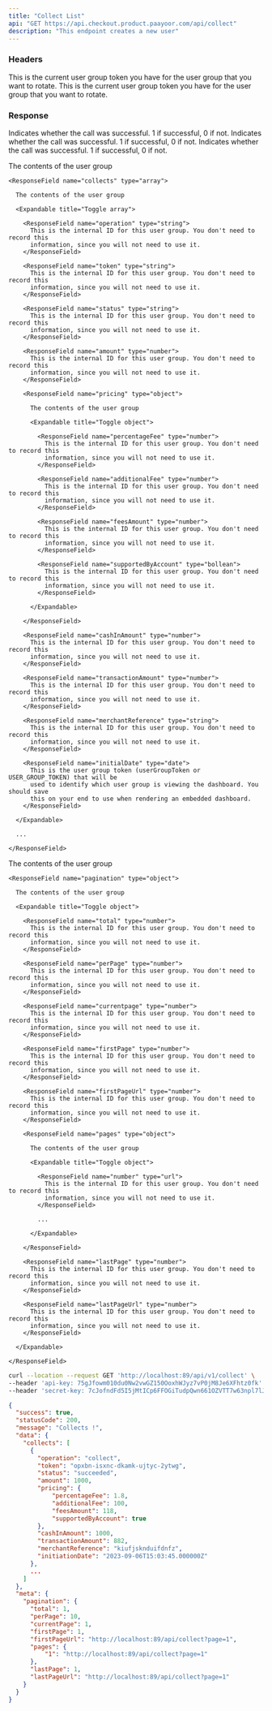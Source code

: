 ```yaml
---
title: "Collect List"
api: "GET https://api.checkout.product.paayoor.com/api/collect"
description: "This endpoint creates a new user"
---
```


### Headers

<ParamField header="api-key" type="string" required>
  This is the current user group token you have for the user group that you want
  to rotate.
</ParamField>

<ParamField header="secret-key" type="string" required>
  This is the current user group token you have for the user group that you want
  to rotate.
</ParamField>

### Response

<ResponseField name="success" type="boolean">
  Indicates whether the call was successful. 1 if successful, 0 if not.
</ResponseField>

<ResponseField name="statusCode" type="number">
  Indicates whether the call was successful. 1 if successful, 0 if not.
</ResponseField>

<ResponseField name="message" type="string">
  Indicates whether the call was successful. 1 if successful, 0 if not.
</ResponseField>

<ResponseField name="data" type="object">

  The contents of the user group

  <Expandable title="Toggle object">

    <ResponseField name="collects" type="array">

      The contents of the user group

      <Expandable title="Toggle array">

        <ResponseField name="operation" type="string">
          This is the internal ID for this user group. You don't need to record this
          information, since you will not need to use it.
        </ResponseField>

        <ResponseField name="token" type="string">
          This is the internal ID for this user group. You don't need to record this
          information, since you will not need to use it.
        </ResponseField>

        <ResponseField name="status" type="string">
          This is the internal ID for this user group. You don't need to record this
          information, since you will not need to use it.
        </ResponseField>

        <ResponseField name="amount" type="number">
          This is the internal ID for this user group. You don't need to record this
          information, since you will not need to use it.
        </ResponseField>

        <ResponseField name="pricing" type="object">

          The contents of the user group

          <Expandable title="Toggle object">

            <ResponseField name="percentageFee" type="number">
              This is the internal ID for this user group. You don't need to record this
              information, since you will not need to use it.
            </ResponseField>

            <ResponseField name="additionalFee" type="number">
              This is the internal ID for this user group. You don't need to record this
              information, since you will not need to use it.
            </ResponseField>

            <ResponseField name="feesAmount" type="number">
              This is the internal ID for this user group. You don't need to record this
              information, since you will not need to use it.
            </ResponseField>

            <ResponseField name="supportedByAccount" type="bollean">
              This is the internal ID for this user group. You don't need to record this
              information, since you will not need to use it.
            </ResponseField>

          </Expandable>

        </ResponseField>

        <ResponseField name="cashInAmount" type="number">
          This is the internal ID for this user group. You don't need to record this
          information, since you will not need to use it.
        </ResponseField>

        <ResponseField name="transactionAmount" type="number">
          This is the internal ID for this user group. You don't need to record this
          information, since you will not need to use it.
        </ResponseField>

        <ResponseField name="merchantReference" type="string">
          This is the internal ID for this user group. You don't need to record this
          information, since you will not need to use it.
        </ResponseField>

        <ResponseField name="initialDate" type="date">
          This is the user group token (userGroupToken or USER_GROUP_TOKEN) that will be
          used to identify which user group is viewing the dashboard. You should save
          this on your end to use when rendering an embedded dashboard.
        </ResponseField>

      </Expandable>

      ...

    </ResponseField>

  </Expandable>

</ResponseField>

<ResponseField name="meta" type="object">

  The contents of the user group

  <Expandable title="Toggle object">

    <ResponseField name="pagination" type="object">

      The contents of the user group

      <Expandable title="Toggle object">

        <ResponseField name="total" type="number">
          This is the internal ID for this user group. You don't need to record this
          information, since you will not need to use it.
        </ResponseField>

        <ResponseField name="perPage" type="number">
          This is the internal ID for this user group. You don't need to record this
          information, since you will not need to use it.
        </ResponseField>

        <ResponseField name="currentpage" type="number">
          This is the internal ID for this user group. You don't need to record this
          information, since you will not need to use it.
        </ResponseField>

        <ResponseField name="firstPage" type="number">
          This is the internal ID for this user group. You don't need to record this
          information, since you will not need to use it.
        </ResponseField>

        <ResponseField name="firstPageUrl" type="number">
          This is the internal ID for this user group. You don't need to record this
          information, since you will not need to use it.
        </ResponseField>

        <ResponseField name="pages" type="object">

          The contents of the user group

          <Expandable title="Toggle object">

            <ResponseField name="number" type="url">
              This is the internal ID for this user group. You don't need to record this
              information, since you will not need to use it.
            </ResponseField>

            ...

          </Expandable>

        </ResponseField>

        <ResponseField name="lastPage" type="number">
          This is the internal ID for this user group. You don't need to record this
          information, since you will not need to use it.
        </ResponseField>

        <ResponseField name="lastPageUrl" type="number">
          This is the internal ID for this user group. You don't need to record this
          information, since you will not need to use it.
        </ResponseField>

      </Expandable>

    </ResponseField>

  </Expandable>

</ResponseField>

<RequestExample>

```bash Example Request
curl --location --request GET 'http://localhost:89/api/v1/collect' \
--header 'api-key: 75gJfowm010du0Nw2vwGZ150OoxhWJyz7vP0jM8Je6XFhtz0fk' \
--header 'secret-key: 7cJofndFd5I5jMtICp6FFOGiTudpQwn661OZVTT7w63npl7lJ1'
```

</RequestExample>

<ResponseExample>

```json Response
{
  "success": true,
  "statusCode": 200,
  "message": "Collects !",
  "data": {
    "collects": [
      {
        "operation": "collect",
        "token": "opxbn-isxnc-dkamk-ujtyc-2ytwg",
        "status": "succeeded",
        "amount": 1000,
        "pricing": {
            "percentageFee": 1.8,
            "additionalFee": 100,
            "feesAmount": 118,
            "supportedByAccount": true
        },
        "cashInAmount": 1000,
        "transactionAmount": 882,
        "merchantReference": "kiufjsknduifdnfz",
        "initiationDate": "2023-09-06T15:03:45.000000Z"
      },
      ...
    ]
  },
  "meta": {
    "pagination": {
      "total": 1,
      "perPage": 10,
      "currentPage": 1,
      "firstPage": 1,
      "firstPageUrl": "http://localhost:89/api/collect?page=1",
      "pages": {
          "1": "http://localhost:89/api/collect?page=1"
      },
      "lastPage": 1,
      "lastPageUrl": "http://localhost:89/api/collect?page=1"
    }
  }
}
```

</ResponseExample>
